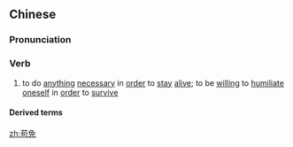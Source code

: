 ==Chinese==
{{zh-forms}}

===Pronunciation===
{{zh-pron
|m=gǒumiǎn
|cat=v
}}

===Verb===
{{zh-verb}}

# {{lb|zh|literary}} to do [[anything]] [[necessary]] in [[order]] to [[stay]] [[alive]]; to be [[willing]] to [[humiliate]] [[oneself]] in [[order]] to [[survive]]

====Derived terms====
{{zh-der|臨難苟免}}

[[zh:苟免]]